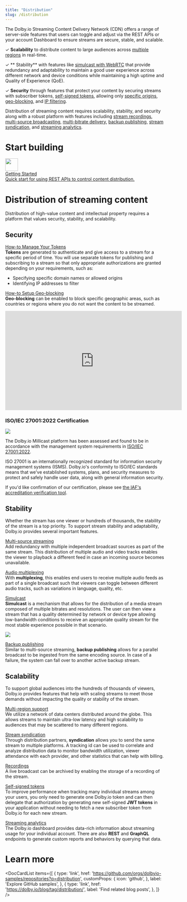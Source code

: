 ```yaml
---
title: "Distribution"
slug: /distribution
---
```



The Dolby.io Streaming Content Delivery Network (CDN) offers a range of server-side features that users can toggle and adjust via the REST APIs or your account Dashboard to ensure streams are secure, stable, and scalable. 

<div style={{marginLeft: "20px"}}>

✓ **Scalability** to distribute content to large audiences across [multiple regions](/millicast/distribution/multi-region-support/index.md) in real-time.

✓ ** Stability** with features like [simulcast with WebRTC](/millicast/distribution/using-webrtc-simulcast.md) that provide redundancy and adaptability to maintain a good user experience across different network and device conditions while maintaining a high uptime and Quality of Experience (QoE).

✓ **Security** through features that protect your content by securing streams with subscriber tokens, [self-signed tokens](/millicast/streaming-dashboard/subscribe-tokens.md#creating-a-self-signed-token), allowing only [specific origins](/millicast/distribution/access-control/token-security.md), [geo-blocking](/millicast/distribution/access-control/geo-blocking.md), and [IP filtering](/millicast/distribution/access-control/token-security.md).

</div>

Distribution of streaming content requires scalability, stability, and security along with a robust platform with features including [stream recordings](/millicast/distribution/stream-recordings/index.mdx), [multi-source broadcasting](/millicast/broadcast/multi-source-broadcasting.md), [multi-bitrate delivery](/millicast/distribution/using-webrtc-simulcast.md), [backup publishing](/millicast/broadcast/redundant-ingest/index.md), [stream syndication](/millicast/distribution/syndication.md), and  [streaming analytics](/millicast/analytics/index.md).

# Start building

<div class="dolbyio-cards-container" style={{width: "50%"}}>
  
  <a class="dolbyio-card dolbyio-card-1" href="/streaming-apis/docs/getting-started">
    <div class="dolbyio-card-image">
      <img width="40px" class="dolbyio-card-svg-icon" src="https://files.readme.io/dde6508-GettingStarted-default.svg"/>
    </div>
    <div class="dolbyio-card-header">Getting Started</div>
    <div class="dolbyio-card-description">
      Quick start for using REST APIs to control content distribution.
    </div>
  </a>
  
</div>


# Distribution of streaming content

Distribution of high-value content and intellectual property requires a platform that values security, stability, and scalability.

## Security

[How-to Manage Your Tokens](/millicast/streaming-dashboard/managing-your-tokens.md)  
**Tokens** are generated to authenticate and give access to a stream for a specific period of time. You will use separate tokens for publishing and subscribing to a stream so that only appropriate authorizations are granted depending on your requirements, such as:

- Specifying specific domain names or allowed origins
- Identifying IP addresses to filter

[How-to Setup Geo-blocking](/millicast/distribution/access-control/geo-blocking.md)  
**Geo-blocking** can be enabled to block specific geographic areas, such as countries or regions where you do not want the content to be streamed.

<div className="youtube-container">
	<iframe width="560" height="315" src="https://www.youtube.com/embed/n4iXAJuw-aM" title="YouTube video player" frameborder="0" allow="accelerometer; autoplay; clipboard-write; encrypted-media; gyroscope; picture-in-picture; web-share" allowfullscreen></iframe>
</div>


### ISO/IEC 27001:2022 Certification


![](../assets/img/ISO-IEC-27001-2022-005.webp)



The Dolby.io Millicast platform has been assessed and found to be in accordance with the management system requirements in [ISO/IEC 27001:2022](https://www.iso.org/standard/27001). 

ISO 27001 is an internationally recognized standard for information security management systems (ISMS). Dolby.io's conformity to ISO/IEC standards means that we've established systems, plans, and security measures to protect and safely handle user data, along with general information security.

If you'd like confirmation of our certification, please see [the IAF's accreditation verification tool](https://www.iafcertsearch.org/certification/DQmrsq4w4DnUf2KBVA3WYdmR).

## Stability

Whether the stream has one viewer or hundreds of thousands, the stability of the stream is a top priority. To support stream stability and adaptability, Dolby.io provides several important features.

[Multi-source streaming](/millicast/broadcast/multi-source-broadcasting.md)  
Add redundancy with multiple independent broadcast sources as part of the same stream. This distribution of multiple audio and video tracks enables the viewer to playback a different feed in case an incoming source becomes unavailable.

[Audio multiplexing](/millicast/playback/audio-multiplexing.md)  
With **multiplexing**, this enables end users to receive multiple audio feeds as part of a single broadcast such that viewers can toggle between different audio tracks, such as variations in language, quality, etc.

[Simulcast](/millicast/distribution/using-webrtc-simulcast.md)  
**Simulcast** is a mechanism that allows for the distribution of a media stream composed of multiple bitrates and resolutions. The user can then view a stream that has a quality determined by network or device type allowing low-bandwidth conditions to receive an appropriate quality stream for the most stable experience possible in that scenario.


![](../assets/img/8c0d37a-Simulcast.png)



[Backup publishing](/millicast/broadcast/redundant-ingest/index.md)  
Similar to multi-source streaming, **backup publishing** allows for a parallel broadcast to be ingested from the same encoding source. In case of a failure, the system can fall over to another active backup stream.

## Scalability

To support global audiences into the hundreds of thousands of viewers, Dolby.io provides features that help with scaling streams to meet those demands without impacting the quality or stability of the stream.

[Multi-region support](/millicast/distribution/multi-region-support/index.md)  
We utilize a network of data centers distributed around the globe. This allows streams to maintain ultra-low latency and high scalability to audiences that may be scattered to many different regions.

[Stream syndication](/millicast/distribution/syndication.md)  
Through distribution partners, **syndication** allows you to send the same stream to multiple platforms. A tracking id can be used to correlate and analyze distribution data to monitor bandwidth utilization, viewer attendance with each provider, and other statistics that can help with billing.

[Recordings](/millicast/distribution/stream-recordings/index.mdx)  
A live broadcast can be archived by enabling the storage of a recording of the stream.

[Self-signed tokens](/millicast/streaming-dashboard/subscribe-tokens.md#creating-a-self-signed-token)  
To improve performance when tracking many individual streams among your users, you only need to generate one Dolby.io token and can then delegate that authorization by generating new self-signed **JWT tokens** in your application without needing to fetch a new subscriber token from Dolby.io for each new stream.

[Streaming analytics](/millicast/analytics/index.md)  
The Dolby.io dashboard provides data-rich information about streaming usage for your individual account. There are also **REST** and **GraphQL** endpoints to generate custom reports and behaviors by querying that data.

# Learn more

<DocCardList
  items={[
    {
      type: 'link',
      href: 'https://github.com/orgs/dolbyio-samples/repositories?q=distribution',
      customProps: {
        icon: 'github',
      },
      label: 'Explore GitHub samples',
    },
    {
      type: 'link',
      href: 'https://dolby.io/blog/tag/distribution/',
      label: 'Find related blog posts',
    },
  ]}
/>
